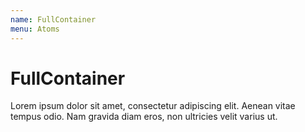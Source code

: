 ```yaml
---
name: FullContainer
menu: Atoms
---
```



# FullContainer
<PropsTable of={FullContainer} />

<Playground>
  <FullContainer>
    Lorem ipsum dolor sit amet, consectetur adipiscing elit. Aenean vitae tempus odio. Nam gravida diam eros, non ultricies velit varius ut.
  </FullContainer>
</Playground>
